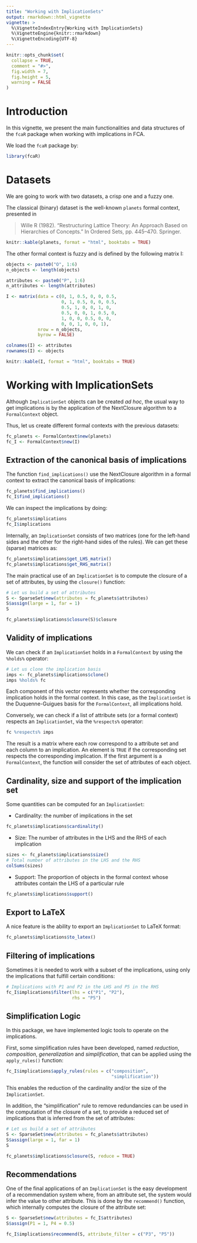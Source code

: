 ```yaml
---
title: "Working with ImplicationSets"
output: rmarkdown::html_vignette
vignette: >
  %\VignetteIndexEntry{Working with ImplicationSets}
  %\VignetteEngine{knitr::rmarkdown}
  %\VignetteEncoding{UTF-8}
---
```


```r
knitr::opts_chunk$set(
  collapse = TRUE,
  comment = "#>",
  fig.width = 7,
  fig.height = 5,
  warning = FALSE
)
```

# Introduction

In this vignette, we present the main functionalities and data structures of the `fcaR` package when working with implications in FCA.

We load the `fcaR` package by:
```r
library(fcaR)
```

# Datasets

We are going to work with two datasets, a crisp one and a fuzzy one.

The classical (binary) dataset is the well-known `planets` formal context, presented in 

> Wille R (1982). “Restructuring Lattice Theory: An Approach Based on Hierarchies of Concepts.” In Ordered Sets, pp. 445–470. Springer.

```r
knitr::kable(planets, format = "html", booktabs = TRUE)
```

The other formal context is fuzzy and is defined by the following matrix I:
```r
objects <- paste0("O", 1:6)
n_objects <- length(objects)

attributes <- paste0("P", 1:6)
n_attributes <- length(attributes)

I <- matrix(data = c(0, 1, 0.5, 0, 0, 0.5,
                     0, 1, 0.5, 0, 0, 0.5,
                     0.5, 1, 0, 0, 1, 0,
                     0.5, 0, 0, 1, 0.5, 0,
                     1, 0, 0, 0.5, 0, 0,
                     0, 0, 1, 0, 0, 1),
            nrow = n_objects,
            byrow = FALSE)

colnames(I) <- attributes
rownames(I) <- objects
```

```r
knitr::kable(I, format = "html", booktabs = TRUE)
```

# Working with ImplicationSets

Although `ImplicationSet` objects can be created _ad hoc_, the usual way to get implications is by the application of the NextClosure algorithm to a `FormalContext` object.

Thus, let us create different formal contexts with the previous datasets:
```r
fc_planets <- FormalContext$new(planets)
fc_I <- FormalContext$new(I)
```


## Extraction of the canonical basis of implications

The function `find_implications()` use the NextClosure algorithm in a formal context to extract the canonical basis of implications:
```r
fc_planets$find_implications()
fc_I$find_implications()
```

We can inspect the implications by doing:
```r
fc_planets$implications
fc_I$implications
```

Internally, an `ImplicationSet` consists of two matrices (one for the left-hand sides and the other for the right-hand sides of the rules). We can get these (sparse) matrices as:
```r
fc_planets$implications$get_LHS_matrix()
fc_planets$implications$get_RHS_matrix()
```

The main practical use of an `ImplicationSet` is to compute the closure of a set of attributes, by using the `closure()` function:
```r
# Let us build a set of attributes
S <- SparseSet$new(attributes = fc_planets$attributes)
S$assign(large = 1, far = 1)
S

fc_planets$implications$closure(S)$closure
```

## Validity of implications
We can check if an `ImplicationSet` holds in a `FormalContext` by using the `%holds%` operator:
```r
# Let us clone the implication basis
imps <- fc_planets$implications$clone()
imps %holds% fc
```

Each component of this vector represents whether the corresponding implication holds in the formal context. In this case, as the `ImplicationSet` is the Duquenne-Guigues basis for the `FormalContext`, all implications hold.

Conversely, we can check if a list of attribute sets (or a formal context) respects an `ImplicationSet`, via the `%respects%` operator:
```r
fc %respects% imps
```

The result is a matrix where each row correspond to a attribute set and each column to an implication. An element is `TRUE` if the corresponding set respects the corresponding implication. If the first argument is a `FormalContext`, the function will consider the set of attributes of each object.

## Cardinality, size and support of the implication set

Some quantities can be computed for an `ImplicationSet`:

* Cardinality: the number of implications in the set
```r
fc_planets$implications$cardinality()
```
* Size: The number of attributes in the LHS and the RHS of each implication
```r
sizes <- fc_planets$implications$size()
# Total number of attributes in the LHS and the RHS
colSums(sizes)
```
* Support: The proportion of objects in the formal context whose attributes contain the LHS of a particular rule
```r
fc_planets$implications$support()
```

## Export to LaTeX

A nice feature is the ability to export an `ImplicationSet` to LaTeX format:
```r
fc_planets$implications$to_latex()
```

## Filtering of implications

Sometimes it is needed to work with a subset of the implications, using only the implications that fulfill certain conditions:
```r
# Implications with P1 and P2 in the LHS and P5 in the RHS
fc_I$implications$filter(lhs = c("P1", "P2"), 
                         rhs = "P5")
```

## Simplification Logic

In this package, we have implemented logic tools to operate on the implications.

First, some simplification rules have been developed, named _reduction_, _composition_, _generalization_ and _simplification_, that can be applied using the `apply_rules()` function:
```r
fc_I$implications$apply_rules(rules = c("composition",
                                        "simplification"))
```
This enables the reduction of the cardinality and/or the size of the `ImplicationSet`.

In addition, the "simplification" rule to remove redundancies can be used in the computation of the closure of a set, to provide a reduced set of implications that is inferred from the set of attributes:
```r
# Let us build a set of attributes
S <- SparseSet$new(attributes = fc_planets$attributes)
S$assign(large = 1, far = 1)
S

fc_planets$implications$closure(S, reduce = TRUE)
```

## Recommendations

One of the final applications of an `ImplicationSet` is the easy development of a recommendation system where, from an attribute set, the system would infer the value to other attribute. This is done by the `recommend()` function, which internally computes the closure of the attribute set:
```r
S <- SparseSet$new(attributes = fc_I$attributes)
S$assign(P1 = 1, P4 = 0.5)

fc_I$implications$recommend(S, attribute_filter = c("P3", "P5"))
```


